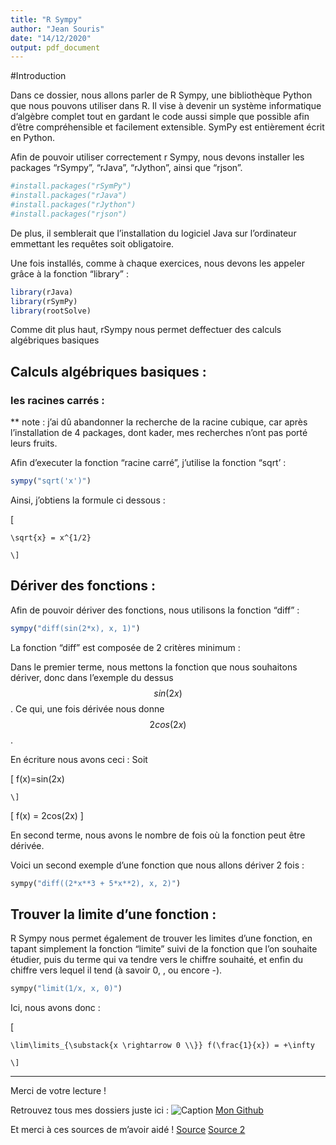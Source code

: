 ---
title: "R Sympy"
author: "Jean Souris"
date: "14/12/2020"
output: pdf_document
---

#Introduction

Dans ce dossier, nous allons parler de R Sympy, une bibliothèque Python que nous pouvons utiliser dans R.
Il vise à devenir un système informatique d’algèbre complet tout en gardant le code aussi simple que possible afin d’être compréhensible et facilement extensible.
SymPy est entièrement écrit en Python.

Afin de pouvoir utiliser correctement r Sympy, nous devons installer les packages "rSympy", "rJava", "rJython", ainsi que "rjson".

```{r}
#install.packages("rSymPy")
#install.packages("rJava")
#install.packages("rJython")
#install.packages("rjson")
```



De plus, il semblerait que l'installation du logiciel Java sur l'ordinateur emmettant les requêtes soit obligatoire.

Une fois installés, comme à chaque exercices, nous devons les appeler grâce à la fonction "library" :

```{r}
library(rJava)
library(rSymPy)
library(rootSolve)
```

Comme dit plus haut, rSympy nous permet deffectuer des calculs algébriques basiques


## Calculs algébriques basiques :

### les racines carrés  :

 ** note : j'ai dû abandonner la recherche de la racine cubique, car après l'installation de 4 packages, dont kader, mes recherches n'ont pas porté leurs fruits.

Afin d'executer la fonction "racine carré", j'utilise la fonction "sqrt' :

```{r}
sympy("sqrt('x')")
```



Ainsi, j'obtiens la formule ci dessous :
  
  \[
    
    \sqrt{x} = x^{1/2}
    
    \]

## Dériver des fonctions :

Afin de pouvoir dériver des fonctions, nous utilisons la fonction "diff" :



```{r}

sympy("diff(sin(2*x), x, 1)")

```

La fonction "diff" est composée de 2 critères minimum :
  
Dans le premier terme, nous mettons la fonction que nous souhaitons dériver, donc dans l'exemple du dessus $$ sin(2x)$$.
Ce qui, une fois dérivée nous donne $$ 2cos(2x) $$.

En écriture nous avons ceci :
  Soit
  
  \[ 
    f(x)=sin(2x)
    
    \]
  \[ 
    f(x) = 2cos(2x)
    \]
    
En second terme, nous avons le nombre de fois où la fonction peut être dérivée.

Voici un second exemple d'une fonction que nous allons dériver 2 fois :


```{python}
sympy("diff((2*x**3 + 5*x**2), x, 2)")
```


## Trouver la limite d'une fonction :
  
R Sympy nous permet également de trouver les limites d'une fonction, en tapant simplement la fonction "limite" suivi de la fonction que l'on souhaite étudier, puis du terme qui va tendre vers le chiffre souhaité, et enfin du chiffre vers lequel il tend (à savoir 0, \infty, ou encore -\infty).

```{python}
sympy("limit(1/x, x, 0)")

```

Ici, nous avons donc :

  \[
    
    \lim\limits_{\substack{x \rightarrow 0 \\}} f(\frac{1}{x}) = +\infty
    
    \]

***
  
Merci de votre lecture !
  
Retrouvez tous mes dossiers juste ici :
![Caption](favicon-github.ico) [Mon Github](https://github.com/jeansouris/PSBX)

Et merci à ces sources de m'avoir aidé !
[Source](https://cran.r-project.org/web/packages/rSymPy/rSymPy.pdf)
[Source 2](https://github.com/liu-jiayue/psbx/blob/main/tutoriel_latex/tutoriel_latex.pdf)